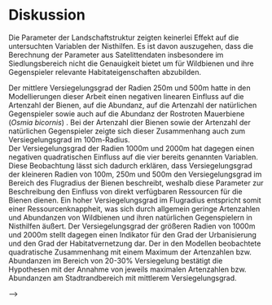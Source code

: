 # Diskussion 

<!-- Methodenkritik: rauschen in den Daten - anbringung der Nisthilfen - citizen science , stepAIC ist ein kack-->

Die Parameter der Landschaftstruktur zeigten keinerlei Effekt auf die untersuchten Variablen der Nisthilfen. Es ist davon auszugehen, dass die Berechnung der Parameter aus Satelittendaten insbesondere im Siedlungsbereich nicht die Genauigkeit bietet um für Wildbienen und ihre Gegenspieler relevante Habitateigenschaften abzubilden.
<!-- Denn in anderen Studien ... wurde der Effekt der Landschaftstruktur bereits aufgezeigt. -->

Der mittlere Versiegelungsgrad der Radien 250m und 500m hatte in den Modellierungen dieser Arbeit einen negativen linearen Einfluss auf die Artenzahl der Bienen, auf die Abundanz, auf die Artenzahl der natürlichen Gegenspieler sowie auch auf die Abundanz der Rostroten Mauerbiene (*Osmia bicornis*) . Bei der Artenzahl dier Bienen sowie der Artenzahl der natürlichen Gegenspieler zeigte sich dieser Zusammenhang auch zum Versiegelungsgrad im 100m-Radius.   
Der Versiegelungsgrad der Radien 1000m und 2000m hat dagegen einen negativen quadratischen Einfluss auf die vier bereits genannten Variablen. Diese Beobachtung lässt sich dadurch erklären, dass Versiegelungsgrad der kleineren Radien von 100m, 250m und 500m den Versiegelungsgrad im Bereich des Flugradius der Bienen beschreibt, weshalb diese Parameter zur Beschreibung den Einfluss von direkt verfügbaren Ressourcen für die Bienen dienen. Ein hoher Versiegelungsgrad im Flugradius entspricht somit einer Ressourcenknappheit, was sich durch allgemein geringe Artenzahlen und Abundanzen von Wildbienen und ihren natürlichen Gegenspielern in Nisthilfen äußert. Der Versiegelungsgrad der größeren Radien von 1000m und 2000m stellt dagegen einen Indikator für den Grad der Urbanisierung und den Grad der Habitatvernetzung dar. Der in den Modellen beobachtete quadratische Zusammenhang mit einem Maximum der Artenzahlen bzw. Abundanzen im Bereich von 20-30% Versiegelung bestätigt die Hypothesen mit der Annahme von jeweils maximalen Artenzahlen bzw. Abundanzen am Stadtrandbereich mit mittlerem Versiegelungsgrad.



<!-- Die in dieser Arbeit erfassten Daten beschreiben alle Wildbienen und Parasiten, die im Jahr 2019 eine Nisthilfe des Schulinsektenhausprojektes besiedelt haben. Es wurde bereits in verschiedenen Studien aufgezeit, dass es bei Bestäubern eine hohe Variabilität zwischen verschiedenen Jahren gibt. <!-- vielleicht @burkle2011 --> -->
<!-- Wenn das Ökosystem (top-down und bottom-up Interaktionen) aus dem Gleichgewicht geraten kommt es zu saisonal sehr variablen Artenvorkommen- und Häufigkeit. - Durch zeitliche Variabilität der Populationen ist langjähriges Monitoring nötig -->

<!-- Da ländliche Gebiete jedoch auch intensiv genutzte Landwirtschaftliche Flächen beinhalten, was @warren2018 am Konzept des Stadt-Land Gradienten bemängelt haben, wird in dieser Arbeit auch der Anteil an Landwirtschaftlichen Flächen mit einbezogen. -->

<!-- @shochat2006 empfehlen große Relikte natürlicher Habitate innerhalb der städtischen Kerngebiete in zukünftige Forschungen mit einzubeziehen. -->

<!-- Abundanz von Osmia bicornis ist durch die Art der Anbringung der Nisthilfe beeinflusst und die Anzahl verfügbarer Nistplätze  [@everaars2011]   -->
<!-- cornuta bicornis konkurrieren andere Arten aus nach einigen jahren da sie sehr früh die Nester belegen. Also vielleicht vor allem in den Häusern wo viele Nester sind weil in der nähe altes Bienenhaus.   -->

<!-- Artenvorkommen kann auch von einer ehemalige Landnutzung kommen [@do2014]. -->

<!-- @pickett2001 claimed that urban gradients offer a very effective framework for studying impacts of urbanisation on invertebrates because they can capture a wide variety of urban effects. @new2015 s. 36 -->



<!-- They may result from (1) localised direct habitat degradation or loss or from (2) wider changes in regional land use, together imposing two rather different scales for evaluation. Both may be infl uenced further by progressive influences of alien species as conditions continue to change [@new2015]. -->

<!-- Durch Nisthilfen kann das Vorkommen von Hohlraumbesiedlern, also Bienen und Wespen, welche Nisthilfen besiedeln, erhöht werden (Gathmann und Tscharntke 1997 - Bees and wasps in the agricultural landscape: colonization and augmentation in trap nests. Mitteilungen der Deutschen Gesellschaft für Allgemeine und Angewandte Entomologie). Hauptsächlich Osmia bicorns und Osmia cornuta werden gefördert. -->

<!-- @geslin2016: In general, urbanization appears to act as a filter for bee communities by promoting large‐bodied and aboveground‐nesting species and inhibiting small‐bodied and ground‐nesting bees in urban matrices (Banaszak‐Cibicka and Żmihorski 2012; Geslin et al. 2013).  -->
